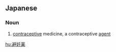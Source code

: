 ==Japanese==
{{ja-kanjitab|ひ|にん|やく|yomi=on}}

===Noun===
{{ja-noun|ひにんやく}}

# [[contraceptive]] medicine, a contraceptive [[agent]]

[[hu:避妊薬]]